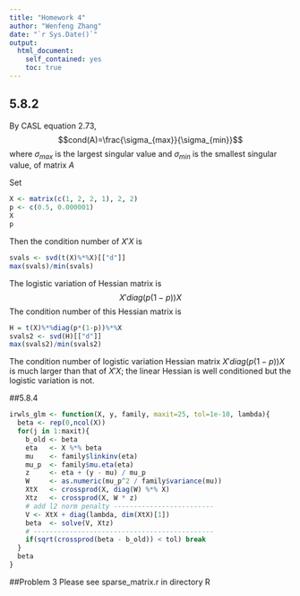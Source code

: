 ```yaml
---
title: "Homework 4"
author: "Wenfeng Zhang"
date: "`r Sys.Date()`"
output:
  html_document:
    self_contained: yes
    toc: true
---
```

<!--
%\VignetteEngine{knitr::rmarkdown}
%\VignetteIndexEntry{Homework 4 vignette}
-->

## 5.8.2

By CASL equation 2.73, 
$$cond(A)=\frac{\sigma_{max}}{\sigma_{min}}$$
where $\sigma_{max}$ is the largest singular value and $\sigma_{min}$ is the smallest singular value, of matrix $A$  

Set
```r
X <- matrix(c(1, 2, 2, 1), 2, 2)
p <- c(0.5, 0.000001)
X
p
```

Then the condition number of $X'X$ is
```r
svals <- svd(t(X)%*%X)[["d"]]
max(svals)/min(svals)
```
The logistic variation of Hessian matrix is 
$$X'diag(p(1-p))X$$
The condition number of this Hessian matrix is 
```r
H = t(X)%*%diag(p*(1-p))%*%X
svals2 <- svd(H)[["d"]]
max(svals2)/min(svals2)
```

The condition number of logistic variation Hessian matrix $X'diag(p(1-p))X$ is much larger than that of $X'X$; the linear Hessian is well conditioned but the logistic variation is not.


##5.8.4

```r
irwls_glm <- function(X, y, family, maxit=25, tol=1e-10, lambda){
  beta <- rep(0,ncol(X))
  for(j in 1:maxit){
    b_old <- beta
    eta   <- X %*% beta
    mu    <- family$linkinv(eta)
    mu_p  <- family$mu.eta(eta)
    z     <- eta + (y - mu) / mu_p
    W     <- as.numeric(mu_p^2 / family$variance(mu))
    XtX   <- crossprod(X, diag(W) %*% X)
    Xtz   <- crossprod(X, W * z)
    # add l2 norm penalty -------------------------
    V <- XtX + diag(lambda, dim(XtX)[1])
    beta  <- solve(V, Xtz)
    # ---------------------------------------------
    if(sqrt(crossprod(beta - b_old)) < tol) break
  }
  beta
}
```

##Problem 3
Please see sparse_matrix.r in directory R
